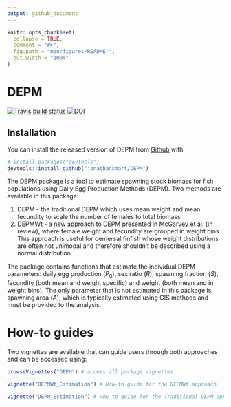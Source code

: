 ```yaml
---
output: github_document
---
```


<!-- README.md is generated from README.Rmd. Please edit that file -->

```r
knitr::opts_chunk$set(
  collapse = TRUE,
  comment = "#>",
  fig.path = "man/figures/README-",
  out.width = "100%"
)
```
# DEPM

<!-- badges: start -->
[![Travis build status](https://travis-ci.org/jonathansmart/DEPM.svg?branch=master)](https://travis-ci.org/jonathansmart/DEPM)
[![DOI](https://zenodo.org/badge/234228177.svg)](https://zenodo.org/badge/latestdoi/234228177)

<!-- badges: end -->

## Installation

You can install the released version of DEPM from [Github](https://github.com/jonathansmart/DEPM) with:


```r
# install.packages("devtools")
devtools::install_github("jonathansmart/DEPM")
```


The DEPM package is a tool to estimate spawning stock biomass for fish populations using Daily Egg Production Methods (DEPM). Two methods are available in this package:

1. DEPM - the traditional DEPM which uses mean weight and mean fecundity to scale the number of females to total biomass
2. DEPMWt - a new approach to DEPM presented in McGarvey et al. (in review), where female weight and fecundity are grouped in weight bins. This approach is useful for demersal finfish whose weight distributions are often not unimodal and therefore shouldn't be described using a normal distribution.

The package contains functions that estimate the individual DEPM parameters: daily egg production ($P_{0}$), sex ratio (*R*), spawning fraction (*S*), fecundity (both mean and weight specific) and weight (both mean and in weight bins). The only parameter that is not estimated in this package is spawning area (*A*), which is typically estimated using GIS methods and must be provided to the analysis.

# How-to guides 

Two vignettes are available that can guide users through both approaches and can be accessed using:

```r
browseVignettes("DEPM") # access all package vignettes

vignette("DEPMWt_Estimation") # How-to guide for the DEPMWt approach

vignette("DEPM_Estimation") # How-to guide for the Traditional DEPM approach
```

